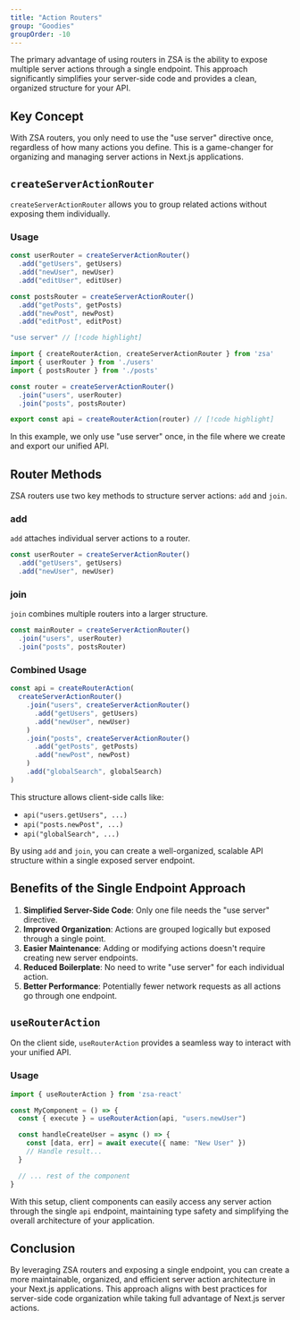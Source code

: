 ```yaml
---
title: "Action Routers"
group: "Goodies"
groupOrder: -10
---
```


The primary advantage of using routers in ZSA is the ability to expose multiple server actions through a single endpoint. This approach significantly simplifies your server-side code and provides a clean, organized structure for your API.

## Key Concept

With ZSA routers, you only need to use the "use server" directive once, regardless of how many actions you define. This is a game-changer for organizing and managing server actions in Next.js applications.

## `createServerActionRouter`

`createServerActionRouter` allows you to group related actions without exposing them individually.

### Usage

```typescript title="api/users.ts"
const userRouter = createServerActionRouter()
  .add("getUsers", getUsers)
  .add("newUser", newUser)
  .add("editUser", editUser)
```

```typescript title="api/posts.ts"
const postsRouter = createServerActionRouter()
  .add("getPosts", getPosts)
  .add("newPost", newPost)
  .add("editPost", editPost)
```

```typescript title="api/index.ts"
"use server" // [!code highlight]

import { createRouterAction, createServerActionRouter } from 'zsa'
import { userRouter } from './users'
import { postsRouter } from './posts'

const router = createServerActionRouter()
  .join("users", userRouter)
  .join("posts", postsRouter)

export const api = createRouterAction(router) // [!code highlight]
```

In this example, we only use "use server" once, in the file where we create and export our unified API.

## Router Methods

ZSA routers use two key methods to structure server actions: `add` and `join`.

### add

`add` attaches individual server actions to a router.

```typescript
const userRouter = createServerActionRouter()
  .add("getUsers", getUsers)
  .add("newUser", newUser)
```

### join

`join` combines multiple routers into a larger structure.

```typescript
const mainRouter = createServerActionRouter()
  .join("users", userRouter)
  .join("posts", postsRouter)
```

### Combined Usage

```typescript
const api = createRouterAction(
  createServerActionRouter()
    .join("users", createServerActionRouter()
      .add("getUsers", getUsers)
      .add("newUser", newUser)
    )
    .join("posts", createServerActionRouter()
      .add("getPosts", getPosts)
      .add("newPost", newPost)
    )
    .add("globalSearch", globalSearch)
)
```

This structure allows client-side calls like:
- `api("users.getUsers", ...)`
- `api("posts.newPost", ...)`
- `api("globalSearch", ...)`

By using `add` and `join`, you can create a well-organized, scalable API structure within a single exposed server endpoint.

## Benefits of the Single Endpoint Approach

1. **Simplified Server-Side Code**: Only one file needs the "use server" directive.
2. **Improved Organization**: Actions are grouped logically but exposed through a single point.
3. **Easier Maintenance**: Adding or modifying actions doesn't require creating new server endpoints.
4. **Reduced Boilerplate**: No need to write "use server" for each individual action.
5. **Better Performance**: Potentially fewer network requests as all actions go through one endpoint.

## `useRouterAction`

On the client side, `useRouterAction` provides a seamless way to interact with your unified API.

### Usage

```typescript
import { useRouterAction } from 'zsa-react'

const MyComponent = () => {
  const { execute } = useRouterAction(api, "users.newUser")

  const handleCreateUser = async () => {
    const [data, err] = await execute({ name: "New User" })
    // Handle result...
  }

  // ... rest of the component
}
```

With this setup, client components can easily access any server action through the single `api` endpoint, maintaining type safety and simplifying the overall architecture of your application.

## Conclusion

By leveraging ZSA routers and exposing a single endpoint, you can create a more maintainable, organized, and efficient server action architecture in your Next.js applications. This approach aligns with best practices for server-side code organization while taking full advantage of Next.js server actions.